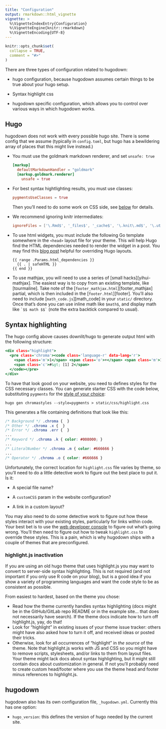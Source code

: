 ```yaml
---
title: "Configuration"
output: rmarkdown::html_vignette
vignette: >
  %\VignetteIndexEntry{Configuration}
  %\VignetteEngine{knitr::rmarkdown}
  %\VignetteEncoding{UTF-8}
---
```


```r
knitr::opts_chunk$set(
  collapse = TRUE,
  comment = "#>"
)
```

There are three types of configuration related to hugodown:

-   hugo configuration, because hugodown assumes certain things to be true about your hugo setup.

-   Syntax highlight css

-   hugodown specific configuration, which allows you to control over various ways in which hugodown works.

## Hugo

hugodown does not work with every possible hugo site. There is some config that we assume (typically in `config.toml`, but hugo has a bewildering array of places that this might live instead.)

-   You must use the goldmark markdown renderer, and set `unsafe: true`

    ``` .toml
    [markup]
      defaultMarkdownHandler = "goldmark"
      [markup.goldmark.renderer]
        unsafe = true
    ```

-   For best syntax hightlighting results, you must use classes:

    ``` .toml
    pygmentsUseClasses = true
    ```

    Then you'll need to do some work on CSS side, see [below](#syntax-highlighting) for details.

-   We recommend ignoring knitr intermediates:

    ``` .toml
    ignoreFiles = ['\.Rmd$', '_files$', '_cache$', '\.knit\.md$', '\.utf8\.md$']
    ```

-   To use html widgets, you must include the following Go template somewhere in the `<head>` layout file for your theme. This will help Hugo find the HTML dependencies needed to render the widget in a post. You may find this [blog post](https://zwbetz.com/override-a-hugo-theme/) helpful for overriding Hugo layouts.

        {{ range .Params.html_dependencies }}
          {{ . | safeHTML }}
        {{ end }}

-   To use mathjax, you will need to use a series of [small hacks][yihui-mathjax]. The easiest way is to copy from an existing template, like [tourmaline]. Take note of the [`footer_mathjax.html`][footer\_mathjax] partial, which is then included in the [`footer.html`][footer]. You'll also need to include [`math_code.js`][math\_code] in your `static/` directory. Once that's done you can use inline math like `$math$`, and display math like `` `$$ math $$` `` (note the extra backtick compared to usual).

## Syntax highlighting {#syntax-highlighting}

The hugo config above causes downlit/hugo to generate output html with the following structure:

``` .html
<div class="highlight">
  <pre class='chroma'><code class='language-r' data-lang='r'>
    <span class='m'>1</span> <span class='o'>+</span> <span class='m'>1</span>
    <span class='c'>#&gt; [1] 2</span>
  </code></pre>
</div>
```

To have that look good on your website, you need to defines styles for the CSS necessary classes. You can generate starter CSS with the code below, substituting `pygments` for the [style of your choice](https://xyproto.github.io/splash/docs/longer/all.html):

    hugo gen chromastyles --style=pygments > static/css/highlight.css

This generates a file containing definitions that look like this:

``` .css
/* Background */ .chroma {  }
/* Other */ .chroma .x {  }
/* Error */ .chroma .err {  }
...
/* Keyword */ .chroma .k { color: #008000; }
...
/* LiteralNumber */ .chroma .m { color: #666666 }
...
/* Operator */ .chroma .o { color: #666666 }
```

Unfortunately, the correct location for `highlight.css` file varies by theme, so you'll need to do a little detective work to figure out the best place to put it. Is it:

-   A special file name?

-   A `customCSS` param in the website configuration?

-   A link in a custom layout?

You may also need to do some detective work to figure out how these styles interact with your existing styles, particularly for links within code. Your best bet is to use the [web developer console](https://developer.mozilla.org/en-US/docs/Tools/Web_Console/Opening_the_Web_Console) to figure out what's going wrong. You'll then need to figure out how to tweak `highlight.css` to override these styles. This is a pain, which is why hugodown ships with a couple of themes that are preconfigured.

### highlight.js inactivation

If you are using an old hugo theme that uses highlight.js you may want to convert to server-side syntax highlighting. This is not required (and not important if you only use R code on your blog), but is a good idea if you show a variety of programming languages and want the code style to be as consistent as possible.

From easiest to hardest, based on the theme you chose:

-   Read how the theme currently handles syntax highlighting (docs might be in the GitHub/GitLab repo README or in the example site... that does not necessarily have search). If the theme docs indicate how to turn off highlight.js, yay, do that!
-   Look for "highlight" in existing issues of your theme issue tracker: others might have also asked how to turn it off, and received ideas or posted their tricks.
-   Otherwise, look for all occurrences of "highlight" in *the source* of the theme. Note that highlight.js works with JS and CSS so you might have to remove scripts, stylesheets, and/or links to them from layout files. Your theme might lack docs about syntax highlighting, but it might still contain docs about customization in general. If not you'll probably need to create custom head/footer where you use the theme head and footer minus references to highlight.js.

## hugodown

hugodown also has its own configuration file, `_hugodown.yml`. Currently this has one option:

-   `hugo_version`: this defines the version of hugo needed by the current site.
